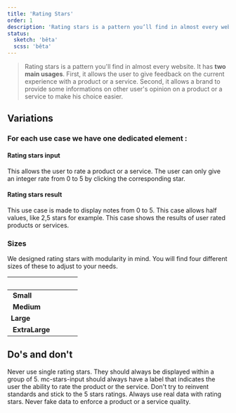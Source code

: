 ```yaml
---
title: 'Rating Stars'
order: 1
description: 'Rating stars is a pattern you’ll find in almost every website. It has two main usages. First, it allows the user to give feedback on the current experience with a product or a service. Second, it allows a brand to provide some informations on other user’s opinion on a product or a service to make his choice easier.'
status:
  sketch: 'bêta'
  scss: 'bêta'
---
```


> Rating stars is a pattern you'll find in almost every website. It has **two main usages**. First, it allows the user to give feedback on the current experience with a product or a service. Second, it allows a brand to provide some informations on other user's opinion on a product or a service to make his choice easier.

## Variations

<Preview path="stars-result-all-states" nude />

### For each use case we have one dedicated element :

#### Rating stars input

This allows the user to rate a product or a service. The user can only give an integer rate from 0 to 5 by clicking the corresponding star.

<Preview path="stars-input-basic" nude />

#### Rating stars result

This use case is made to display notes from 0 to 5. This case allows half values, like 2,5 stars for example. This case shows the results of user rated products or services.

<Preview path="stars-result-basic" nude />

### Sizes

We designed rating stars with modularity in mind. You will find four different sizes of these to adjust to your needs.

|                 |                                              |
| --------------- | -------------------------------------------- |
|  **Small**      | <Preview path="stars-result-size-s" nude />  |
|  **Medium**     | <Preview path="stars-result-size-m" nude />  |
| **Large**       | <Preview path="stars-result-size-l" nude />  |
|  **ExtraLarge** | <Preview path="stars-result-size-xl" nude /> |

## Do's and don't

<HintItem dont="true">
  Never use single rating stars. They should always be displayed within a group of 5.
</HintItem>
<HintItem dont="true">
  mc-stars-input should always have a label that indicates the user the ability to rate the product or the service.
</HintItem>
<HintItem dont="true">
  Don't try to reinvent standards and stick to the 5 stars ratings.
</HintItem>
<HintItem dont="true">
  Always use real data with rating stars. Never fake data to enforce a product or a service quality.
</HintItem>
